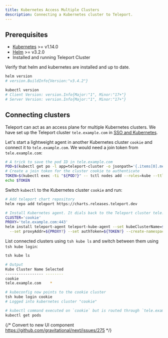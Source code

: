 ```yaml
---
title: Kubernetes Access Multiple Clusters
description: Connecting a Kubernetes cluster to Teleport.
---
```


## Prerequisites

- [Kubernetes](https://kubernetes.io) >= v1.14.0
- [Helm](https://helm.sh) >= v3.2.0
- Installed and running Teleport Cluster

Verify that helm and kubernetes are installed and up to date.

```bash
helm version
# version.BuildInfo{Version:"v3.4.2"}

kubectl version
# Client Version: version.Info{Major:"1", Minor:"17+"}
# Server Version: version.Info{Major:"1", Minor:"17+"}
```

## Connecting clusters

Teleport can act as an access plane for multiple Kubernetes clusters.
We have set up the Teleport cluster `tele.example.com` in [SSO and Kubernetes](../getting-started.mdx).

Let's start a lightweight agent in another Kubernetes cluster `cookie` and connect it to `tele.example.com`.
We would need a join token from `tele.example.com`:

```bash
# A trick to save the pod ID in tele.example.com
POD=$(kubectl get po -l app=teleport-cluster -o jsonpath='{.items[0].metadata.name}')
# Create a join token for the cluster cookie to authenticate
TOKEN=$(kubectl exec -ti "${POD?}" -- tctl nodes add --roles=kube --ttl=10000h --format=json | jq -r '.[0]')
echo $TOKEN
```

Switch `kubectl` to the Kubernetes cluster `cookie` and run:

```bash
# Add teleport chart repository
helm repo add teleport https://charts.releases.teleport.dev

# Install Kubernetes agent. It dials back to the Teleport cluster tele.example.com.
CLUSTER='cookie'
PROXY='tele.example.com:443'
helm install teleport-agent teleport-kube-agent --set kubeClusterName=${CLUSTER?} \
  --set proxyAddr=${PROXY?} --set authToken=${TOKEN?} --create-namespace --namespace=teleport-agent
```

List connected clusters using `tsh kube ls` and switch between
them using `tsh kube login`:

```bash
tsh kube ls

# Output
Kube Cluster Name Selected 
----------------- -------- 
cookie
tele.example.com    *

# kubeconfig now points to the cookie cluster
tsh kube login cookie
# Logged into kubernetes cluster "cookie"

# kubectl command executed on `cookie` but is routed through `tele.example.com` cluster.
kubectl get pods
```
{/* Convert to new UI component https://github.com/gravitational/next/issues/275 */}